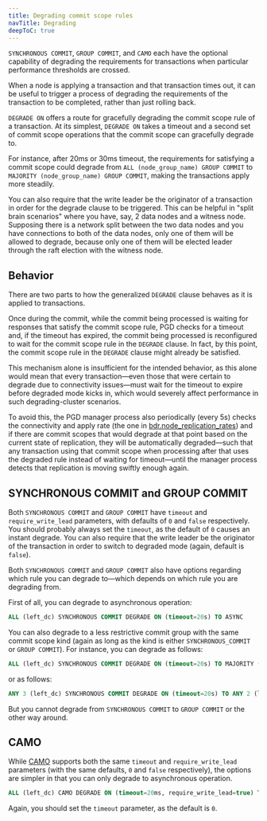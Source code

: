 ```yaml
---
title: Degrading commit scope rules
navTitle: Degrading
deepToC: true
---
```


`SYNCHRONOUS COMMIT`, `GROUP COMMIT`, and `CAMO` each have the optional capability of degrading the requirements for transactions when particular performance thresholds are crossed.

When a node is applying a transaction and that transaction times out, it can be useful to trigger a process of degrading the requirements of the transaction to be completed, rather than just rolling back. 

`DEGRADE ON` offers a route for gracefully degrading the commit scope rule of a transaction. At its simplest, `DEGRADE ON` takes a timeout and a second set of commit scope operations that the commit scope can gracefully degrade to. 

For instance, after 20ms or 30ms timeout, the requirements for satisfying a commit scope could degrade from `ALL (node_group_name) GROUP COMMIT` to `MAJORITY (node_group_name) GROUP COMMIT`, making the transactions apply more steadily.

You can also require that the write leader be the originator of a transaction in order for the degrade clause to be triggered. This can be helpful in "split brain scenarios" where you have, say, 2 data nodes and a witness node. Supposing there is a network split between the two data nodes and you have connections to both of the data nodes, only one of them will be allowed to degrade, because only one of them will be elected leader through the raft election with the witness node.

## Behavior

There are two parts to how the generalized `DEGRADE` clause behaves as it is applied to transactions. 

Once during the commit, while the commit being processed is waiting for responses that satisfy the commit scope rule, PGD checks for a timeout and, if the timeout has expired, the commit being processed is reconfigured to wait for the commit scope rule in the `DEGRADE` clause. In fact, by this point, the commit scope rule in the `DEGRADE` clause might already be satisfied.

This mechanism alone is insufficient for the intended behavior, as this alone would mean that every transaction—even those that were certain to degrade due to connectivity issues—must wait for the timeout to expire before degraded mode kicks in, which would severely affect performance in such degrading-cluster scenarios.

To avoid this, the PGD manager process also periodically (every 5s) checks the connectivity and apply rate (the one in [bdr.node_replication_rates](/pgd/5.6/reference/catalogs-visible/#bdrnode_replication_rates)) and if there are commit scopes that would degrade at that point based on the current state of replication, they will be automatically degraded—such that any transaction using that commit scope when processing after that uses the degraded rule instead of waiting for timeout—until the manager process detects that replication is moving swiftly enough again.

## SYNCHRONOUS COMMIT and GROUP COMMIT 

Both `SYNCHRONOUS COMMIT` and `GROUP COMMIT` have `timeout` and `require_write_lead` parameters, with defaults of `0` and `false` respectively. You should probably always set the `timeout`, as the default of `0` causes an instant degrade. You can also require that the write leader be the originator of the transaction in order to switch to degraded mode (again, default is `false`).

Both `SYNCHRONOUS COMMIT` and `GROUP COMMIT` also have options regarding which rule you can degrade to—which depends on which rule you are degrading from.

First of all, you can degrade to asynchronous operation:

```sql
ALL (left_dc) SYNCHRONOUS COMMIT DEGRADE ON (timeout=20s) TO ASYNC
```

You can also degrade to a less restrictive commit group with the same commit scope kind (again as long as the kind is either `SYNCHRONOUS_COMMIT` or `GROUP COMMIT`). For instance, you can degrade as follows:

```sql
ALL (left_dc) SYNCHRONOUS COMMIT DEGRADE ON (timeout=20s) TO MAJORITY (left_dc) SYNCHRONOUS COMMIT
```

or as follows:

```sql
ANY 3 (left_dc) SYNCHRONOUS COMMIT DEGRADE ON (timeout=20s) TO ANY 2 (left_dc) SYNCHRONOUS COMMIT
```

But you cannot degrade from `SYNCHRONOUS COMMIT` to `GROUP COMMIT` or the other way around.

## CAMO 

While [CAMO](camo) supports both the same `timeout` and `require_write_lead` parameters (with the same defaults, `0` and `false` respectively), the options are simpler in that you can only degrade to asynchronous operation. 

```sql
ALL (left_dc) CAMO DEGRADE ON (timeout=20ms, require_write_lead=true) TO ASYNC
```

Again, you should set the `timeout` parameter, as the default is `0`. 


